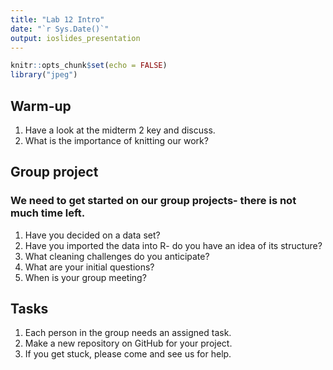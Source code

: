 ```yaml
---
title: "Lab 12 Intro"
date: "`r Sys.Date()`"
output: ioslides_presentation
---
```


```r
knitr::opts_chunk$set(echo = FALSE)
library("jpeg")
```

## Warm-up
1. Have a look at the midterm 2 key and discuss.  
2. What is the importance of knitting our work?  

## Group project  
### We need to get started on our group projects- there is not much time left.  
1. Have you decided on a data set?
2. Have you imported the data into R- do you have an idea of its structure?  
3. What cleaning challenges do you anticipate?  
4. What are your initial questions?  
5. When is your group meeting?  

## Tasks
1. Each person in the group needs an assigned task.  
2. Make a new repository on GitHub for your project.  
3. If you get stuck, please come and see us for help.  